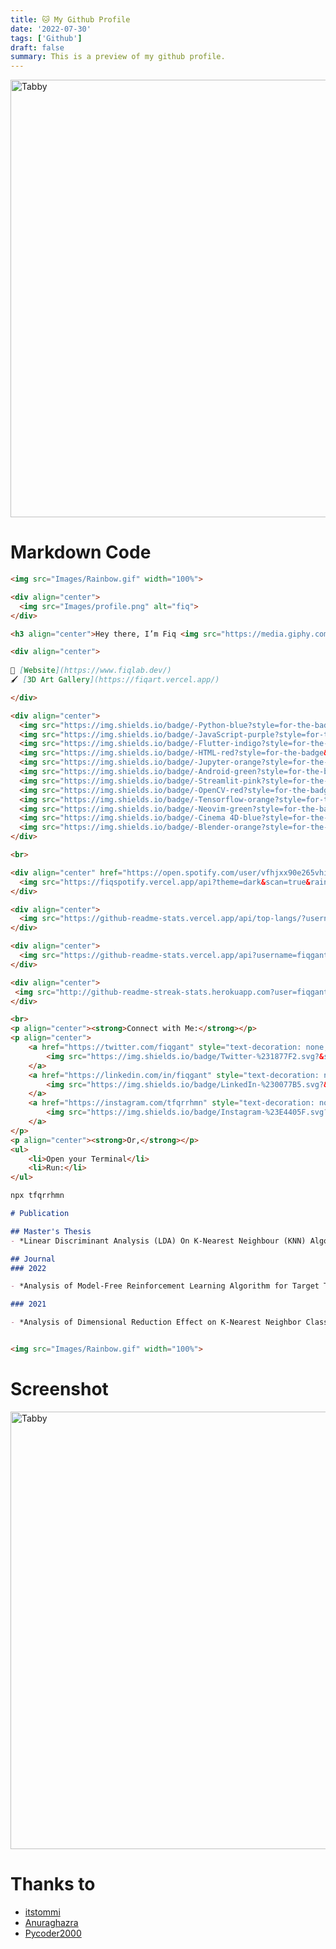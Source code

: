 ```yaml
---
title: 🐱 My Github Profile
date: '2022-07-30'
tags: ['Github']
draft: false
summary: This is a preview of my github profile.
---
```


<div className="grid place-items-center">
  <img
    className="inline rounded-lg"
    src="/static/images/blog/git_profile.png"
    alt="Tabby"
    width="700"
    height="700"
  />
</div>


# Markdown Code

```markdown:README.md
<img src="Images/Rainbow.gif" width="100%">

<div align="center">
  <img src="Images/profile.png" alt="fiq">
</div>

<h3 align="center">Hey there, I’m Fiq <img src="https://media.giphy.com/media/hvRJCLFzcasrR4ia7z/giphy.gif" width="20px"></h3>

<div align="center">
 
📝 [Website](https://www.fiqlab.dev/)
🖌️ [3D Art Gallery](https://fiqart.vercel.app/)

</div>

<div align="center">
  <img src="https://img.shields.io/badge/-Python-blue?style=for-the-badge&logo=python&logoColor=white&labelColor=black">
  <img src="https://img.shields.io/badge/-JavaScript-purple?style=for-the-badge&logo=javascript&logoColor=white&labelColor=black">
  <img src="https://img.shields.io/badge/-Flutter-indigo?style=for-the-badge&logo=flutter&logoColor=white&labelColor=black">
  <img src="https://img.shields.io/badge/-HTML-red?style=for-the-badge&logo=html5&logoColor=white&labelColor=black">
  <img src="https://img.shields.io/badge/-Jupyter-orange?style=for-the-badge&logo=jupyter&logoColor=white&labelColor=black">
  <img src="https://img.shields.io/badge/-Android-green?style=for-the-badge&logo=android&logoColor=white&labelColor=black">
  <img src="https://img.shields.io/badge/-Streamlit-pink?style=for-the-badge&logo=streamlit&logoColor=white&labelColor=black">
  <img src="https://img.shields.io/badge/-OpenCV-red?style=for-the-badge&logo=opencv&logoColor=white&labelColor=black">
  <img src="https://img.shields.io/badge/-Tensorflow-orange?style=for-the-badge&logo=tensorflow&logoColor=white&labelColor=black">
  <img src="https://img.shields.io/badge/-Neovim-green?style=for-the-badge&logo=neovim&logoColor=white&labelColor=black">
  <img src="https://img.shields.io/badge/-Cinema 4D-blue?style=for-the-badge&logo=cinema4d&logoColor=white&labelColor=black">
  <img src="https://img.shields.io/badge/-Blender-orange?style=for-the-badge&logo=blender&logoColor=white&labelColor=black">
</div>

<br>

<div align="center" href="https://open.spotify.com/user/vfhjxx90e265vhi0fr9n1ivp6">
  <img src="https://fiqspotify.vercel.app/api?theme=dark&scan=true&rainbow=true" alt="Current Spotify Song">
</div>

<div align="center">
  <img src="https://github-readme-stats.vercel.app/api/top-langs/?username=fiqgant&langs_count=8&layout=compact&hide_border=true&bg_color=161B22&text_color=c9d1d9&title_color=50a6ff&icon_color=3572a5&card_width=445"/>
</div>

<div align="center">
  <img src="https://github-readme-stats.vercel.app/api?username=fiqgant&count_private=true&include_all_commits=true&show_icons=true&hide_border=true&bg_color=161B22&text_color=c9d1d9&title_color=50a6ff&icon_color=3572a5"/>
</div>

<div align="center">
 <img src="http://github-readme-streak-stats.herokuapp.com?user=fiqgant&theme=dark&hide_border=true&background=161B22&ring=50A6FF&fire=FF9022&currStreakLabel=FFFFFF">
</div>

<br>
<p align="center"><strong>Connect with Me:</strong></p>
<p align="center">
    <a href="https://twitter.com/fiqgant" style="text-decoration: none;">
        <img src="https://img.shields.io/badge/Twitter-%231877F2.svg?&style=flat-square&logo=twitter&logoColor=white&color=071A2C" alt="Twitter Profile">
    </a>
    <a href="https://linkedin.com/in/fiqgant" style="text-decoration: none;">
        <img src="https://img.shields.io/badge/LinkedIn-%230077B5.svg?&style=flat-square&logo=linkedin&logoColor=white&color=071A2C" alt="Linked In Profile">
    </a>
    <a href="https://instagram.com/tfqrrhmn" style="text-decoration: none;">
        <img src="https://img.shields.io/badge/Instagram-%23E4405F.svg?&style=flat-square&logo=instagram&logoColor=white&color=071A2C" alt="Instagram Profile">
    </a>
</p>
<p align="center"><strong>Or,</strong></p>
<ul>
    <li>Open your Terminal</li>
    <li>Run:</li>
</ul>

npx tfqrrhmn

# Publication

## Master's Thesis
- *Linear Discriminant Analysis (LDA) On K-Nearest Neighbour (KNN) Algorithm For Attribute Reduction* [Pdf in Indonesian](https://repositori.usu.ac.id/bitstream/handle/123456789/47191/187038052.pdf?sequence=1&isAllowed=y)

## Journal
### 2022

- *Analysis of Model-Free Reinforcement Learning Algorithm for Target Tracking.* Muhammad Fikry, Rizal Tjut Adek, Zulfhazli Zulfhazli, Subhan Hartanto, Taufiqurrahman, Dyah Ika Rinawati. **Journal of Computer Engineering, Electronics and Information Technology (COELITE)**. [Paper](https://ejournal.upi.edu/index.php/COELITE/article/view/43795)

### 2021

- *Analysis of Dimensional Reduction Effect on K-Nearest Neighbor Classification Method.* Taufiqurrahman, Erna Budhiarti Nababan, Syahril Efendi. **Sinkron : Jurnal dan Penelitian Teknik Informatika**. [Paper](https://jurnal.polgan.ac.id/index.php/sinkron/article/view/11234)


<img src="Images/Rainbow.gif" width="100%">

```

# Screenshot
<div className="grid place-items-center">
  <img
    className="inline rounded-lg"
    src="/static/images/blog/git_profile2.png"
    alt="Tabby"
    width="700"
    height="700"
  />
</div>

# Thanks to
- [itstommi](https://github.com/itstommi/)
- [Anuraghazra](https://github.com/anuraghazra/)
- [Pycoder2000](https://github.com/pycoder2000/)
